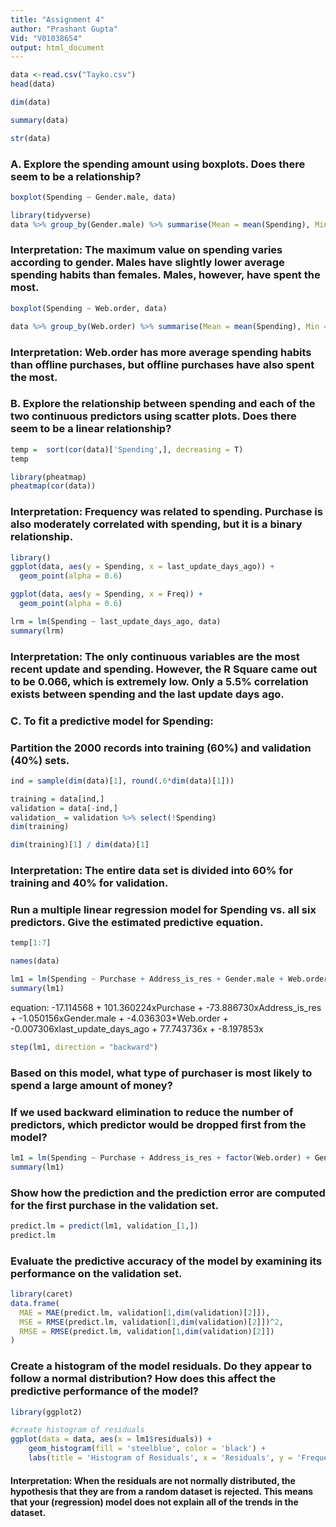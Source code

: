 ---
title: "Assignment 4"
author: "Prashant Gupta"
Vid: "V01038654"
output: html_document
---
```{r}
data <-read.csv("Tayko.csv")
head(data)
```

```{r}
dim(data)
```

```{r}
summary(data)
```

```{r}
str(data)
```


### A. Explore the spending amount using boxplots. Does there seem to be a relationship?
```{r}
boxplot(Spending ~ Gender.male, data)
```
```{r}
library(tidyverse)
data %>% group_by(Gender.male) %>% summarise(Mean = mean(Spending), Min = min(Spending), Max = max(Spending))
```


### Interpretation: The maximum value on spending varies according to gender. Males have slightly lower average spending habits than females. Males, however, have spent the most.


```{r}
boxplot(Spending ~ Web.order, data)
```
```{r}
data %>% group_by(Web.order) %>% summarise(Mean = mean(Spending), Min = min(Spending), Max = max(Spending))
```
### Interpretation: Web.order has more average spending habits than offline purchases, but offline purchases have also spent the most.


### B. Explore the relationship between spending and each of the two continuous predictors using scatter plots. Does there seem to be a linear relationship?
```{r}
temp =  sort(cor(data)['Spending',], decreasing = T)
temp
```

```{r}
library(pheatmap)
pheatmap(cor(data))
```


### Interpretation: Frequency was related to spending. Purchase is also moderately correlated with spending, but it is a binary relationship.
```{r}
library()
ggplot(data, aes(y = Spending, x = last_update_days_ago)) +
  geom_point(alpha = 0.6) 
```
```{r}
ggplot(data, aes(y = Spending, x = Freq)) +
  geom_point(alpha = 0.6) 
```


```{r}
lrm = lm(Spending ~ last_update_days_ago, data)
summary(lrm)
```

### Interpretation: The only continuous variables are the most recent update and spending. However, the R Square came out to be 0.066, which is extremely low. Only a 5.5% correlation exists between spending and the last update days ago.

### C. To fit a predictive model for Spending:

### Partition the 2000 records into training (60%) and validation (40%) sets.
```{r}
ind = sample(dim(data)[1], round(.6*dim(data)[1]))

training = data[ind,]
validation = data[-ind,]
validation_ = validation %>% select(!Spending)
dim(training)
```

```{r}
dim(training)[1] / dim(data)[1]
```
### Interpretation: The entire data set is divided into 60% for training and 40% for validation.

### Run a multiple linear regression model for Spending vs. all six predictors. Give the estimated predictive equation.
```{r}
temp[1:7]
```
```{r}
names(data)
```

```{r}
lm1 = lm(Spending ~ Purchase + Address_is_res + Gender.male + Web.order + last_update_days_ago + Freq + US,data)
summary(lm1)
```
equation: -17.114568 + 101.360224xPurchase + -73.886730xAddress_is_res + -1.050156xGender.male + -4.036303*Web.order + -0.007306xlast_update_days_ago + 77.743736x + -8.197853x 

```{r}
step(lm1, direction = "backward")
```

### Based on this model, what type of purchaser is most likely to spend a large amount of money?


### If we used backward elimination to reduce the number of predictors, which predictor would be dropped first from the model?
```{r}
lm1 = lm(Spending ~ Purchase + Address_is_res + factor(Web.order) + Gender.male +last_update_days_ago + Freq + US,data )
summary(lm1)
```


### Show how the prediction and the prediction error are computed for the first purchase in the validation set.
```{r}
predict.lm = predict(lm1, validation_[1,])
predict.lm
```

### Evaluate the predictive accuracy of the model by examining its performance on the validation set.
```{r}
library(caret)
data.frame(
  MAE = MAE(predict.lm, validation[1,dim(validation)[2]]),
  MSE = RMSE(predict.lm, validation[1,dim(validation)[2]])^2,
  RMSE = RMSE(predict.lm, validation[1,dim(validation)[2]])
)

```


### Create a histogram of the model residuals. Do they appear to follow a normal distribution? How does this affect the predictive performance of the model?
```{r}
library(ggplot2)

#create histogram of residuals
ggplot(data = data, aes(x = lm1$residuals)) +
    geom_histogram(fill = 'steelblue', color = 'black') +
    labs(title = 'Histogram of Residuals', x = 'Residuals', y = 'Frequency')
```

#### Interpretation: When the residuals are not normally distributed, the hypothesis that they are from a random dataset is rejected. This means that your (regression) model does not explain all of the trends in the dataset.
